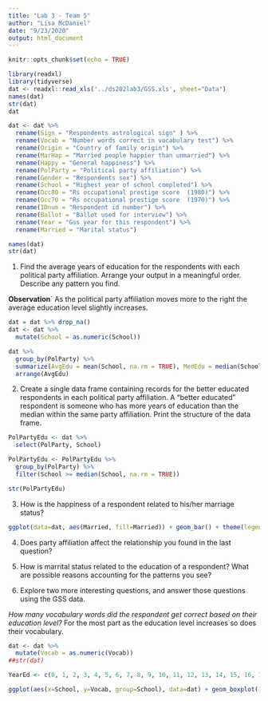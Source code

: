 ```yaml
---
title: "Lab 3 - Team 5"
author: "Lisa McDaniel"
date: "9/23/2020"
output: html_document
---
```


```r
knitr::opts_chunk$set(echo = TRUE)
```

```r
library(readxl)
library(tidyverse)
dat <- readxl::read_xls('../ds202lab3/GSS.xls', sheet="Data")
names(dat)
str(dat)
dat
```

```r
dat <- dat %>%
  rename(Sign = "Respondents astrological sign" ) %>%
  rename(Vocab = "Number words correct in vocabulary test") %>%
  rename(Origin = "Country of family origin") %>%
  rename(MarHap = "Married people happier than unmarried") %>%
  rename(Happy = "General happiness") %>%
  rename(PolParty = "Political party affiliation") %>%
  rename(Gender = "Respondents sex") %>%
  rename(School = "Highest year of school completed") %>%
  rename(Occ80 = "Rs occupational prestige score  (1980)") %>%
  rename(Occ70 = "Rs occupational prestige score  (1970)") %>%
  rename(IDnum = "Respondent id number") %>%
  rename(Ballot = "Ballot used for interview") %>%
  rename(Year = "Gss year for this respondent") %>%
  rename(Married = "Marital status")

names(dat)
str(dat)
```
 1. Find the average years of education for the respondents with each political      party affiliation. Arrange your output in a meaningful order. Describe any       pattern you find.
  
  **Observation**` 
  As the political party affiliation moves more to the right the average education level slightly increases.
  
```r
dat = dat %>% drop_na()
dat <- dat %>%
  mutate(School = as.numeric(School))

dat %>%
  group_by(PolParty) %>%
  summarize(AvgEdu = mean(School, na.rm = TRUE), MedEdu = median(School, na.rm = TRUE)) %>%
  arrange(AvgEdu)

```


  2. Create a single data frame containing records for the better educated            respondents in each political party affiliation. A “better educated”             respondent is someone who has more years of education than the median within      the same party affiliation. Print the structure of the data frame.
 
```r
PolPartyEdu <- dat %>%
  select(PolParty, School)

PolPartyEdu <- PolPartyEdu %>%
  group_by(PolParty) %>%
  filter(School >= median(School, na.rm = TRUE))

str(PolPartyEdu)

```  
  

  3. How is the happiness of a respondent related to his/her marriage status?

```r
ggplot(data=dat, aes(Married, fill=Married)) + geom_bar() + theme(legend.position="right") + ggtitle("Married") + theme(plot.title = element_text(hjust = 0.5), axis.title.y = element_blank(), axis.title.x = element_blank(),axis.text.x=element_blank(), axis.ticks.x=element_blank() ) + facet_wrap((~Happy))
```

  4. Does party affiliation affect the relationship you found in the last             question?
  
  
  
  5. How is marrital status related to the education of a respondent? What are        possible reasons accounting for the patterns you see?
  
  
  
  6. Explore two more interesting questions, and answer those questions using the      GSS data.
  
*How many vocabulary words did the respondent get correct based on their education level?*  For the most part as the education level increases so does their vocabulary.
```r
dat <- dat %>%
  mutate(Vocab = as.numeric(Vocab))
##str(dat)

YearEd <- c(0, 1, 2, 3, 4, 5, 6, 7, 8, 9, 10, 11, 12, 13, 14, 15, 16, 17, 18, 19, 20, "Don't know", "No answer")

ggplot(aes(x=School, y=Vocab, group=School), data=dat) + geom_boxplot() + ggtitle("Education of Vocabulary") + theme(plot.title = element_text(hjust = 0.5), axis.text.x = element_text(angle = 90, vjust = 0.5, hjust=1)) + ylab("Vocabulary") + xlab("Years of Education") + scale_x_discrete(limits = YearEd) + scale_x_continuous(limits = c(-1,21))
```
